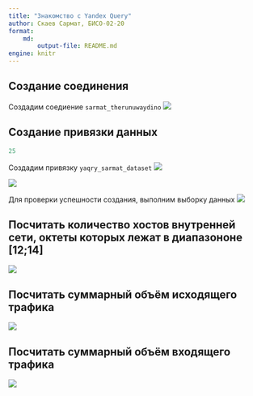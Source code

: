 ---
title: "Знакомство с Yandex Query"
author: Скаев Сармат, БИСО-02-20
format: 
    md:
        output-file: README.md
engine: knitr
---


## Создание соединения

Создадим соедиение ```sarmat_therunuwaydino```
![](./pngs/createConnection.png)

## Создание привязки данных

```{r}
25
```
Создадим привязку ```yaqry_sarmat_dataset```
![](./pngs/binging1.png)

![](./pngs/binding2.png)

Для проверки успешности создания, выполним выборку данных
![](./pngs/selectALL.png)

## Посчитать количество хостов внутренней сети, октеты которых лежат в диапазононе [12;14]
![](./pngs/task1.png)

## Посчитать суммарный объём исходящего трафика
![](./pngs/task2.png)

## Посчитать суммарный объём входящего трафика
![](./pngs/task3.png)